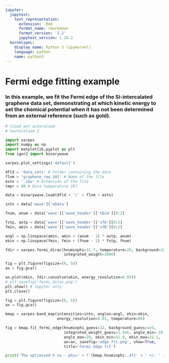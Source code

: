 ```yaml
---
jupyter:
  jupytext:
    text_representation:
      extension: .Rmd
      format_name: rmarkdown
      format_version: '1.2'
      jupytext_version: 1.16.2
  kernelspec:
    display_name: Python 3 (ipykernel)
    language: python
    name: python3
---
```


# Fermi edge fitting example
### In this example, we fit the Fermi edge of the Si-intercalated graphene data set, demonstrating at which kinetic energy to set the chemical potential when it has not been determined from an external reference (such as gold).

```python
# %load_ext autoreload
# %autoreload 2

import xarpes
import numpy as np
import matplotlib.pyplot as plt
from igor2 import binarywave

xarpes.plot_settings('default')
```

```python
dfld = 'data_sets' # Folder containing the data
flnm = 'graphene_raw_101' # Name of the file
extn = '.ibw' # Extension of the file
tmpr = 80 # Data temperature [K]

data = binarywave.load(dfld + '/' + flnm + extn)

intn = data['wave']['wData']

fnum, anum = data['wave']['wave_header']['nDim'][0:2]

fstp, astp = data['wave']['wave_header']['sfA'][0:2]
fmin, amin = data['wave']['wave_header']['sfB'][0:2]

angl = np.linspace(amin, amin + (anum - 1) * astp, anum)
ekin = np.linspace(fmin, fmin + (fnum - 1) * fstp, fnum)
```

```python
fdir = xarpes.fermi_dirac(hnuminphi=31.7, temperature=20, background=100,
                          integrated_weight=1000)

fig = plt.figure(figsize=(6, 5))
ax = fig.gca()

ax.plot(ekin, fdir.convolve(ekin, energy_resolution=0.05))
# plt.savefig('fermi_dirac.png')
plt.show() # Jupyter only
plt.close()
```

```python
fig = plt.figure(figsize=(6, 5))
ax = fig.gca()

bmap = xarpes.band_map(intensities=intn, angles=angl, ekin=ekin,
                       energy_resolution=0.01, temperature=80)

fig = bmap.fit_fermi_edge(hnuminphi_guess=32, background_guess=1e5,
                          integrated_weight_guess=1.5e6, angle_min=-10,
                          angle_max=10, ekin_min=31.9, ekin_max=32.1,
                          ax=ax, savefig='edge_fit.png', show=True,
                          title='Fermi edge fit')

print('The optimised h nu - phi=' + f'{bmap.hnuminphi:.4f}' + ' +/- ' + f'{bmap.hnuminphi_std:.4f}' + ' eV.')
```

```python

```

